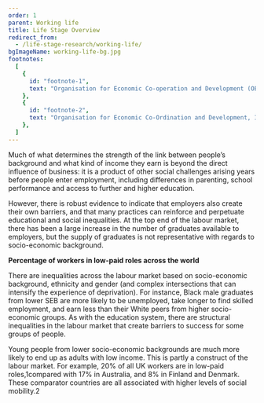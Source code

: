 ```yaml
---
order: 1
parent: Working life
title: Life Stage Overview
redirect_from:
  - /life-stage-research/working-life/
bgImageName: working-life-bg.jpg  
footnotes:
  [
    {
      id: "footnote-1",
      text: "Organisation for Economic Co-operation and Development (OECD), Employment Outlook",
    },
    {
      id: "footnote-2",
      text: "Organisation for Economic Co-Ordination and Development, Intergenerational Social Mobility in OECD Countries",
    },
  ]  
---
```



<div>

Much of what determines the strength of the link between people’s background
and what kind of income they earn is beyond the direct influence of business:
it is a product of other social challenges arising years before people enter
employment, including differences in parenting, school performance and access
to further and higher education.

However, there is robust evidence to indicate that employers also create their
own barriers, and that many practices can reinforce and perpetuate educational
and social inequalities. At the top end of the labour market, there has been a
large increase in the number of graduates available to employers, but the supply
of graduates is not representative with regards to socio-economic background.

</div>

<div>

  **Percentage of workers in low-paid roles across the world**

  <WorkingLifeOverviewGraphSVG/>
</div>

There are inequalities across the labour market based on socio-economic
background, ethnicity and gender (and complex intersections that can intensify
the experience of deprivation). For instance, Black male graduates from lower
SEB are more likely to be unemployed, take longer to find skilled employment,
and earn less than their White peers from higher socio-economic groups. As with
the education system, there are structural inequalities in the labour market
that create barriers to success for some groups of people.

Young people from lower socio-economic backgrounds are much more likely to end
up as adults with low income. This is partly a construct of the labour market.
For example, 20% of all UK workers are in low-paid roles,<FootnoteLink
linkId="footnote-1">1</FootnoteLink>compared with 17% in Australia, and 8% in
Finland and Denmark. These comparator countries are all associated with higher
levels of social mobility.<FootnoteLink linkId="footnote-2">2</FootnoteLink>